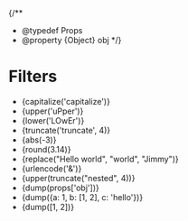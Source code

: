 {/**
  * @typedef Props
  * @property {Object} obj
  */}

# Filters

* {capitalize('capitalize')}
* {upper('uPper')}
* {lower('LOwEr')}
* {truncate('truncate', 4)}
* {abs(-3)}
* {round(3.14)}
* {replace("Hello world", "world", "Jimmy")}
* {urlencode('&')}
* {upper(truncate("nested", 4))}
* {dump(props['obj'])}
* {dump({a: 1, b: [1, 2], c: 'hello'})}
* {dump([1, 2])}